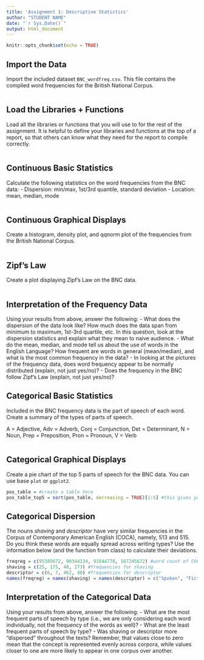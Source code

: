 ```yaml
---
title: 'Assignment 1: Descriptive Statistics'
author: "STUDENT NAME"
date: "`r Sys.Date()`"
output: html_document
---
```


```r
knitr::opts_chunk$set(echo = TRUE)
```

## Import the Data

Import the included dataset `BNC_wordfreq.csv`. This file contains the compiled word frequencies for the British National Corpus.

```r

```

## Load the Libraries + Functions

Load all the libraries or functions that you will use to for the rest of the assignment. It is helpful to define your libraries and functions at the top of a report, so that others can know what they need for the report to compile correctly.

```r

```

## Continuous Basic Statistics

Calculate the following statistics on the word frequencies from the BNC data:
    - Dispersion: min/max, 1st/3rd quantile, standard deviation
    - Location: mean, median, mode

```r

```

## Continuous Graphical Displays

Create a histogram, density plot, and qqnorm plot of the frequencies from the British National Corpus.

```r

```

## Zipf's Law

Create a plot displaying Zipf's Law on the BNC data. 

```r

```

## Interpretation of the Frequency Data

Using your results from above, answer the following:
    - What does the dispersion of the data look like? How much does the data span from minimum to maximum, 1st-3rd quartile, etc. In this question, look at the dispersion statistics and explain what they mean to naive audience.
    - What do the mean, median, and mode tell us about the use of words in the English Language? How frequent are words in general (mean/median), and what is the most common frequency in the data?
    - In looking at the pictures of the frequency data, does word frequency appear to be normally distributed (explain, not just yes/no)?
    - Does the frequency in the BNC follow Zipf's Law (explain, not just yes/no)?
    
## Categorical Basic Statistics

Included in the BNC frequency data is the part of speech of each word. Create a summary of the types of parts of speech.

A = Adjective, Adv = Adverb, Conj = Conjunction, Det = Determinant, N = Noun, Prep = Preposition, Pron = Pronoun, V = Verb

```r

```

## Categorical Graphical Displays

Create a pie chart of the top 5 parts of speech for the BNC data. You can use base `plot` or `ggplot2`.

```r
pos_table = #create a table here
pos_table_top5 = sort(pos_table, decreasing = TRUE)[1:5] #this gives you top 5
```

## Categorical Dispersion

The nouns *shaving* and *descriptor* have very similar frequencies in the Corpus of Contemporary American English (COCA), namely, 513 and 515. Do you think these words are equally spread across writing types? Use the information below (and the function from class) to calculate their deviations.

```r
freqreg = c(95385672, 90344134, 91044778, 187245672) #word count of COCA categories
shaving = c(25, 175, 40, 273) #frequencies for shaving
descriptor = c(6, 7, 462, 40) #frequencies for descriptor
names(freqreg) = names(shaving) = names(descriptor) = c("Spoken", "Fiction", "Academic", "Press") #categories of the corpus
```

## Interpretation of the Categorical Data

Using your results from above, answer the following:
    - What are the most frequent parts of speech by type (i.e., we are only considering each word individually, not the frequency of the words as well)?
    - What are the least frequent parts of speech by type?
    - Was shaving or descriptor more "dispersed" throughout the texts? Remember, that values close to zero mean that the concept is represented evenly across corpora, while values closer to one are more likely to appear in one corpus over another. 

